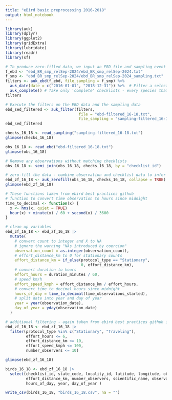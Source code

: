 ```yaml
---
title: "eBird basic preprocessing 2016-2018"
output: html_notebook
---
```

```r
library(auk)
library(dplyr)
library(ggplot2)
library(gridExtra)
library(lubridate)
library(readr)
library(sf)
```
```r
# To produce zero-filled data, we input an EBD file and sampling event data file
f_ebd <- "ebd_BR_smp_relSep-2024/ebd_BR_smp_relSep-2024.txt"
f_smp <- "ebd_BR_smp_relSep-2024/ebd_BR_smp_relSep-2024_sampling.txt"
filters <- auk_ebd(f_ebd, file_sampling = f_smp) %>% 
  auk_date(date = c("2016-01-01", "2018-12-31")) %>%  # Filter a selection of years
  auk_complete() # Take only 'complete' checklists - every species that could be identified was reported
filters 
```


```r
# Execute the filters on the EBD data and the sampling data
ebd_sed_filtered <- auk_filter(filters, 
                                file = "ebd-filtered_16-18.txt",
                                file_sampling = "sampling-filtered_16-18.txt")
ebd_sed_filtered
```


```r
checks_16_18 <- read_sampling("sampling-filtered_16-18.txt")
glimpse(checks_16_18)
```


```r
obs_16_18 <- read_ebd("ebd-filtered_16-18.txt")
glimpse(obs_16_18)
```


```r
# Remove any observations without matching checklists
obs_16_18 <- semi_join(obs_16_18, checks_16_18, by = "checklist_id")
```


```r
# zero-fill the data - combine observation and checklist data to infer species absences
ebd_zf_16_18 <- auk_zerofill(obs_16_18, checks_16_18, collapse = TRUE)
glimpse(ebd_zf_16_18)
```


```r
# These functions taken from ebird best practices github
# function to convert time observation to hours since midnight
time_to_decimal <- function(x) {
  x <- hms(x, quiet = TRUE)
  hour(x) + minute(x) / 60 + second(x) / 3600
}

# clean up variables
ebd_zf_16_18 <- ebd_zf_16_18 |> 
  mutate(
    # convert count to integer and X to NA
    # ignore the warning "NAs introduced by coercion"
    observation_count = as.integer(observation_count),
    # effort_distance_km to 0 for stationary counts
    effort_distance_km = if_else(protocol_type == "Stationary", 
                                 0, effort_distance_km),
    # convert duration to hours
    effort_hours = duration_minutes / 60,
    # speed km/h
    effort_speed_kmph = effort_distance_km / effort_hours,
    # convert time to decimal hours since midnight
    hours_of_day = time_to_decimal(time_observations_started),
    # split date into year and day of year
    year = year(observation_date),
    day_of_year = yday(observation_date)
  )
```


```r
# additional filtering - again taken from ebird best practices github in accordance with their recommendations for acommodating variations in # effort. This is a very substantial reduction in the amount of data.
ebd_zf_16_18 <- ebd_zf_16_18 |> 
  filter(protocol_type %in% c("Stationary", "Traveling"),
         effort_hours <= 6,
         effort_distance_km <= 10,
         effort_speed_kmph <= 100,
         number_observers <= 10)
```


```r
glimpse(ebd_zf_16_18)
```


```r
birds_16_18 <- ebd_zf_16_18 |> 
  select(checklist_id, state_code, locality_id, latitude, longitude, observation_date, protocol_type, duration_minutes, 
         effort_distance_km, number_observers, scientific_name, observation_count, species_observed, effort_hours, effort_speed_kmph,
         hours_of_day, year, day_of_year )

write_csv(birds_16_18, "birds_16_18.csv", na = "")
```


